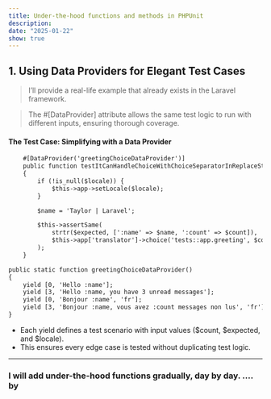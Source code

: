 ```yaml
---
title: Under-the-hood functions and methods in PHPUnit
description: 
date: "2025-01-22"
show: true
---
```


## 1. Using Data Providers for Elegant Test Cases

>I’ll provide a real-life example that already exists in the Laravel framework.

>The #[DataProvider] attribute allows the same test logic to run with different inputs, ensuring thorough coverage.
#### The Test Case: Simplifying with a Data Provider
```html
    #[DataProvider('greetingChoiceDataProvider')]
    public function testItCanHandleChoiceWithChoiceSeparatorInReplaceString(int $count, string $expected, ?string $locale = null)
    {
        if (!is_null($locale)) {
            $this->app->setLocale($locale);
        }

        $name = 'Taylor | Laravel';

        $this->assertSame(
            strtr($expected, [':name' => $name, ':count' => $count]),
            $this->app['translator']->choice('tests::app.greeting', $count, ['name' => $name])
        );
    }
  ```     


```html
public static function greetingChoiceDataProvider()
{
    yield [0, 'Hello :name'];
    yield [3, 'Hello :name, you have 3 unread messages'];
    yield [0, 'Bonjour :name', 'fr'];
    yield [3, 'Bonjour :name, vous avez :count messages non lus', 'fr'];
}
```
* Each yield defines a test scenario with input values ($count, $expected, and $locale).
* This ensures every edge case is tested without duplicating test logic.

---  



### I will add under-the-hood functions gradually, day by day. .... by